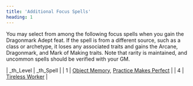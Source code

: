 ```yaml
---
title: 'Additional Focus Spells'
heading: 1
---
```


You may select from among the following focus spells when you gain the Dragonmark Adept feat. If the spell is from a different source, such as a class or archetype, it loses any associated traits and gains the Arcane, Dragonmark, and Mark of Making traits. Note that rarity is maintained, and uncommon spells should be verified with your GM.

| _th_Level | _th_Spell |
| 1 | [Object Memory](https://2e.aonprd.com/Spells.aspx?ID=624), [Practice Makes Perfect](https://2e.aonprd.com/Spells.aspx?ID=559) |
| 4 | [Tireless Worker](https://2e.aonprd.com/Spells.aspx?ID=560) |
